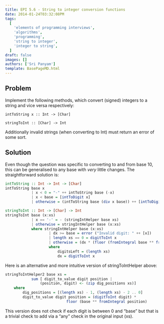```yaml
---
title: EPI 5.6 - String to integer conversion functions
date: 2014-01-24T03:32:08PM
tags:
  [
    'elements of programming interviews',
    'algorithms',
    'programming',
    'string to integer',
    'integer to string',
  ]
draft: false
images: []
authors: ['Sri Panyam']
template: BasePageMD.html
---
```


## Problem

Implement the following methods, which convert (signed) integers to a string and vice versa respectively:

```
intToString x :: Int -> [Char]

stringToInt :: [Char] -> Int
```

Additionally invalid strings (when converting to Int) must return an error of some sort.

## Solution

Even though the question was specific to converting to and from base 10, this can be generalised to any base with _very_ little changes. The straightforward solution is:

```haskell showLineNumbers
intToString :: Int -> Int -> [Char]
intToString base x
            | x < 0 = "-" ++ intToString base (-x)
            | x < base = [intToDigit x]
            | otherwise = (intToString base (div x base)) ++ [intToDigit (mod x base)]

stringToInt :: Int -> [Char] -> Int
stringToInt base (x:xs)
            | x == '-' = - (stringIntHelper base xs)
            | otherwise = stringIntHelper base (x:xs)
            where stringIntHelper base (x:xs)
                    | dx >= base = error ("Invalid digit: " ++ [x])
                    | length xs == 0 = digitToInt x
                    | otherwise = (dx * (floor (fromIntegral base ** fromIntegral digitsLeft))) + (stringIntHelper base xs)
                    where
                        digitsLeft = (length xs)
                        dx = digitToInt x
```

Here is an alternative and more intuitive version of stringToIntHelper above:

```haskell showLineNumbers
stringToIntHelper2 base xs =
            sum [ digit_to_value digit position |
                (position, digit) <- (zip dig_positions xs)]
    where
        dig_positions = [(length xs) - 1, (length xs) - 2 .. 0]
        digit_to_value digit position = (digitToInt digit) *
                            floor (base ** fromIntegral position)
```

This version does not check if each digit is between 0 and “base” but that is a trivial check to add via a “any” check in the original input (xs).
